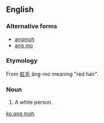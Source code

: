 ==English==

===Alternative forms===
* [[angmoh]] 
* [[ang mo]] 

===Etymology===
From {{etyl|nan|en}} [[紅毛]] âng-mo meaning "red hair".

===Noun===
{{en-noun}}
# {{context|Singapore|lang=en}} A white person.

[[ko:ang moh]]